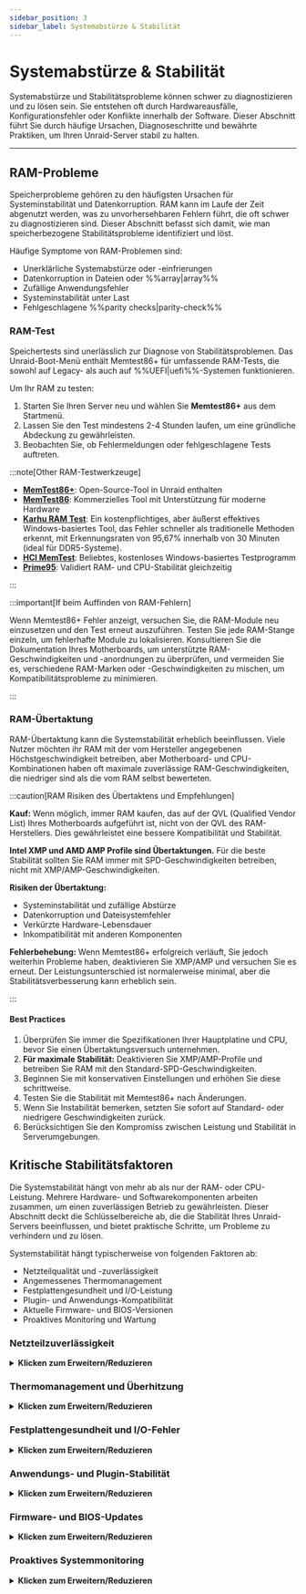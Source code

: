 ```yaml
---
sidebar_position: 3
sidebar_label: Systemabstürze & Stabilität
---
```



# Systemabstürze & Stabilität

Systemabstürze und Stabilitätsprobleme können schwer zu diagnostizieren und zu lösen sein. Sie entstehen oft durch Hardwareausfälle, Konfigurationsfehler oder Konflikte innerhalb der Software. Dieser Abschnitt führt Sie durch häufige Ursachen, Diagnoseschritte und bewährte Praktiken, um Ihren Unraid-Server stabil zu halten.

---

## RAM-Probleme

Speicherprobleme gehören zu den häufigsten Ursachen für Systeminstabilität und Datenkorruption. RAM kann im Laufe der Zeit abgenutzt werden, was zu unvorhersehbaren Fehlern führt, die oft schwer zu diagnostizieren sind. Dieser Abschnitt befasst sich damit, wie man speicherbezogene Stabilitätsprobleme identifiziert und löst.

Häufige Symptome von RAM-Problemen sind:

- Unerklärliche Systemabstürze oder -einfrierungen
- Datenkorruption in Dateien oder %%array|array%%
- Zufällige Anwendungsfehler
- Systeminstabilität unter Last
- Fehlgeschlagene %%parity checks|parity-check%%

### RAM-Test

Speichertests sind unerlässlich zur Diagnose von Stabilitätsproblemen. Das Unraid-Boot-Menü enthält Memtest86+ für umfassende RAM-Tests, die sowohl auf Legacy- als auch auf %%UEFI|uefi%%-Systemen funktionieren.

Um Ihr RAM zu testen:

1. Starten Sie Ihren Server neu und wählen Sie **Memtest86+** aus dem Startmenü.
2. Lassen Sie den Test mindestens 2-4 Stunden laufen, um eine gründliche Abdeckung zu gewährleisten.
3. Beobachten Sie, ob Fehlermeldungen oder fehlgeschlagene Tests auftreten.

:::note[Other RAM-Testwerkzeuge]

- [**MemTest86+**](https://www.memtest.org/): Open-Source-Tool in Unraid enthalten
- [**MemTest86**](https://www.memtest86.com/): Kommerzielles Tool mit Unterstützung für moderne Hardware
- [**Karhu RAM Test**](https://www.karhusoftware.com/): Ein kostenpflichtiges, aber äußerst effektives Windows-basiertes Tool, das Fehler schneller als traditionelle Methoden erkennt, mit Erkennungsraten von 95,67% innerhalb von 30 Minuten (ideal für DDR5-Systeme).
- [**HCI MemTest**](https://hcidesign.com/memtest/): Beliebtes, kostenloses Windows-basiertes Testprogramm
- [**Prime95**](https://prime95.net/): Validiert RAM- und CPU-Stabilität gleichzeitig

:::

:::important[If beim Auffinden von RAM-Fehlern]

Wenn Memtest86+ Fehler anzeigt, versuchen Sie, die RAM-Module neu einzusetzen und den Test erneut auszuführen. Testen Sie jede RAM-Stange einzeln, um fehlerhafte Module zu lokalisieren. Konsultieren Sie die Dokumentation Ihres Motherboards, um unterstützte RAM-Geschwindigkeiten und -anordnungen zu überprüfen, und vermeiden Sie es, verschiedene RAM-Marken oder -Geschwindigkeiten zu mischen, um Kompatibilitätsprobleme zu minimieren.

:::

### RAM-Übertaktung

RAM-Übertaktung kann die Systemstabilität erheblich beeinflussen. Viele Nutzer möchten ihr RAM mit der vom Hersteller angegebenen Höchstgeschwindigkeit betreiben, aber Motherboard- und CPU-Kombinationen haben oft maximale zuverlässige RAM-Geschwindigkeiten, die niedriger sind als die vom RAM selbst bewerteten.

:::caution[RAM Risiken des Übertaktens und Empfehlungen]

**Kauf:** Wenn möglich, immer RAM kaufen, das auf der QVL (Qualified Vendor List) Ihres Motherboards aufgeführt ist, nicht von der QVL des RAM-Herstellers. Dies gewährleistet eine bessere Kompatibilität und Stabilität.

**Intel XMP und AMD AMP Profile sind Übertaktungen.** Für die beste Stabilität sollten Sie RAM immer mit SPD-Geschwindigkeiten betreiben, nicht mit XMP/AMP-Geschwindigkeiten.

**Risiken der Übertaktung:**

- Systeminstabilität und zufällige Abstürze
- Datenkorruption und Dateisystemfehler
- Verkürzte Hardware-Lebensdauer
- Inkompatibilität mit anderen Komponenten

**Fehlerbehebung:** Wenn Memtest86+ erfolgreich verläuft, Sie jedoch weiterhin Probleme haben, deaktivieren Sie XMP/AMP und versuchen Sie es erneut. Der Leistungsunterschied ist normalerweise minimal, aber die Stabilitätsverbesserung kann erheblich sein.

:::

<h4>Best Practices</h4>

1. Überprüfen Sie immer die Spezifikationen Ihrer Hauptplatine und CPU, bevor Sie einen Übertaktungsversuch unternehmen.
2. **Für maximale Stabilität:** Deaktivieren Sie XMP/AMP-Profile und betreiben Sie RAM mit den Standard-SPD-Geschwindigkeiten.
3. Beginnen Sie mit konservativen Einstellungen und erhöhen Sie diese schrittweise.
4. Testen Sie die Stabilität mit Memtest86+ nach Änderungen.
5. Wenn Sie Instabilität bemerken, setzten Sie sofort auf Standard- oder niedrigere Geschwindigkeiten zurück.
6. Berücksichtigen Sie den Kompromiss zwischen Leistung und Stabilität in Serverumgebungen.

## Kritische Stabilitätsfaktoren

Die Systemstabilität hängt von mehr ab als nur der RAM- oder CPU-Leistung. Mehrere Hardware- und Softwarekomponenten arbeiten zusammen, um einen zuverlässigen Betrieb zu gewährleisten. Dieser Abschnitt deckt die Schlüsselbereiche ab, die die Stabilität Ihres Unraid-Servers beeinflussen, und bietet praktische Schritte, um Probleme zu verhindern und zu lösen.

Systemstabilität hängt typischerweise von folgenden Faktoren ab:

- Netzteilqualität und -zuverlässigkeit
- Angemessenes Thermomanagement
- Festplattengesundheit und I/O-Leistung
- Plugin- und Anwendungs-Kompatibilität
- Aktuelle Firmware- und BIOS-Versionen
- Proaktives Monitoring und Wartung

### Netzteilzuverlässigkeit

<details>
  <summary><strong>Klicken zum Erweitern/Reduzieren</strong></summary>

  A stable and sufficient power supply is crucial for uninterrupted server operation. Power issues are often overlooked but can cause the most frustrating stability problems.

  Häufige strombezogene Probleme sind:

  - Zufällige Systemabstürze oder Einfrierungen
  - Datenkorruption während des Schreibens
  - Plötzliche Abschaltungen ohne Vorwarnung
  - Ausfälle von Hardwarekomponenten
  - Inkonsistente Leistung

  <h4>Prävention und Wartung</h4>

  Proactive power supply maintenance prevents the most common stability issues. Regular checks and proper component selection can avoid costly downtime and data loss.

  1. Verwenden Sie immer ein hochwertiges, angemessen bewertetes Netzteil für Ihre Hardware.
  2. **Wichtig:** Stellen Sie sicher, dass Ihr Netzteil das gleichzeitige Hochfahren ALLER angeschlossenen Speichergeräte bewältigen kann. Die Stromstärke der 12V-Schiene muss den Hochlaufstrom aller Laufwerke gleichzeitig berücksichtigen, nicht nacheinander.
  3. Vermeiden Sie nach Möglichkeit Stromverteiler. Sie können Spannungsabfälle und Instabilität verursachen, besonders während Hochlastereignissen, wie das Hochfahren von Laufwerken.
  4. Erwägen Sie redundante Netzteile für Enterprise- und Multi-Bay-Systeme.
  5. Stellen Sie sicher, dass jede PSU-Einheit korrekt angebracht und verbunden ist.
  6. Überwachen Sie PSU-Gesundheitsindikatoren (wie AC OK LEDs), wenn verfügbar.
  7. Ersetzten Sie ausgefallene Einheiten sofort, um Ausfallzeiten zu vermeiden.
  8. Überprüfen Sie regelmäßig, dass alle Stromkabel sicher sind.
  9. Vergewissern Sie sich, dass Schaltkreise nicht überlastet sind.
</details>

### Thermomanagement und Überhitzung

<details>
  <summary><strong>Klicken zum Erweitern/Reduzieren</strong></summary>

  Overheating is one of the leading causes of hardware failure and erratic server behavior. Thermal issues can cause components to throttle performance or fail completely.

  Anzeichen für thermische Probleme sind:

  - Systemdrosselung oder reduzierte Leistung
  - Zufällige Abstürze bei hoher Belastung
  - Lüftergeräusche oder ungewöhnliches Kühlverhalten
  - Ausfälle von Hardwarekomponenten
  - Inkonsistentes Systemverhalten

  <h4>Kühllösungen und bewährte Praktiken</h4>

  Proper cooling is essential for maintaining system stability and preventing thermal throttling. These practices help ensure your server operates within safe temperature ranges.

  1. Stellen Sie sicher, dass Ihr Server an einem gut belüfteten Ort steht.
  2. Halten Sie kontrollierte Umgebungstemperaturen aufrecht (idealerweise 18-24°C/64-75°F).
  3. Nutzen Sie angemessene Kühllösungen (hochwertige Lüfter, Rack-Montage Klimaanlagen).
  4. Überwachen Sie die Systemtemperaturen mit Hardwaresensoren.
  5. Reinigen Sie regelmäßig Staub und Schmutz von Kühlelementen.
  6. Vermeiden Sie es, Server in engen oder schlecht belüfteten Räumen zu platzieren.
  7. Erwägen Sie zusätzliche Kühlung für Hochleistungssysteme.

  Monitoring temperatures proactively helps identify cooling issues before they cause system instability. Use Unraid's built-in temperature sensors or hardware monitoring tools compatible with your system.
</details>

### Festplattengesundheit und I/O-Fehler

<details>
  <summary><strong>Klicken zum Erweitern/Reduzieren</strong></summary>

  Disk errors, whether due to aging drives or sudden failures, can disrupt system stability and compromise data. I/O issues often manifest as performance problems before causing complete failures.

  Symptome von Festplattenproblemen sind:

  - Hohe Serverauslastung oder langsame Leistung
  - Fehlgeschlagene %%parity checks|parity-check%%
  - Datenkorruption oder Lese-/Schreibfehler
  - Ungewöhnliche Festplattenaktivität oder -geräusche
  - Systemabstürze während Festplattenoperationen

  <h4>Präventive Wartung</h4>

  Regular maintenance helps catch disk issues before they cause data loss or system instability. These proactive steps can significantly extend drive lifespan and maintain performance.

  1. Regularly monitor drive %%SMART|smart%% data using Unraid's built-in [disk health tools](../../system-administration/monitor-performance/smart-reports-and-disk-health.mdx).
  2. Führen Sie regelmäßige [%%parity checks|parity-check%%s](../../using-unraid-to/manage-storage/array-configuration.mdx#parity--read-checks) durch, um die Datenintegrität sicherzustellen.
  3. Überwachen Sie Festplattentemperaturen und Leistungskennzahlen.
  4. Halten Sie die Laufwerke richtig belüftet und gekühlt.

  <h4>Wenn Probleme auftreten</h4>

  Quick response to disk issues can prevent data loss and minimize downtime. Follow these steps systematically to identify and resolve problems.

  1. Ersetzen Sie fehlerhafte Laufwerke umgehend, um Datenverlust zu vermeiden.
  2. Untersuchen Sie die Verkabelung, die Stromversorgung und die Gesundheit der Laufwerkssteuerung.
  3. Überprüfen Sie auf lose Verbindungen oder beschädigte Kabel.
  4. Consider running extended %%SMART|smart%% tests for suspect drives.
  5. Überwachen Sie Systemprotokolle auf I/O-Fehlermuster.
</details>

### Anwendungs- und Plugin-Stabilität

<details>
  <summary><strong>Klicken zum Erweitern/Reduzieren</strong></summary>

  Unraid’s flexibility comes from its support for plugins and Docker containers. However, third-party plugins can introduce instability, especially if they are outdated or incompatible with your current Unraid version.

  Beim Troubleshooting...

  - Verwenden Sie den [Sicherheitsmodus](../../using-unraid-to/customize-your-experience/plugins.mdx#troubleshooting-with-safe-mode), um Plugins vorübergehend zu deaktivieren und die Ursache von Problemen zu identifizieren.
  - Bevorzugen Sie Docker-Container gegenüber Plugins für zusätzliche Funktionen, da Container eine bessere Isolation vom Kernbetriebssystem bieten und weniger wahrscheinlich systemweite Probleme verursachen.
  - Aktualisieren oder entfernen Sie regelmäßig ungenutzte oder nicht unterstützte Plugins, um die Stabilität zu erhalten.
</details>

### Firmware- und BIOS-Updates

<details>
  <summary><strong>Klicken zum Erweitern/Reduzieren</strong></summary>

  Outdated firmware or BIOS can lead to instability, security vulnerabilities, and hardware compatibility issues. Regular updates are essential for maintaining system stability and security.

  - Planen Sie regelmäßige Überprüfungen von Firmware- und BIOS-Updates für Ihr Motherboard und kritische Komponenten ein.
  - Sichern Sie immer Ihre Konfiguration vor Updates und testen Sie, wenn möglich, Updates in einer kontrollierten Umgebung.
  - Dokumentieren Sie Ihren Aktualisierungsprozess und überprüfen Sie ihn regelmäßig, um sicherzustellen, dass Sie den besten Verfahren folgen.

  Das Aktualisieren der Systemfirmware hilft, unerwartete Abstürze zu vermeiden und neue Hardwarefunktionen freizuschalten.

  :::tip[Recommendations]

  - Verwenden Sie Herstellerwerkzeuge für risikofreie Updates, wie z. B. [ASUS Armoury Crate](https://www.asus.com/supportonly/armoury%20crate/helpdesk_download/), [Gigabyte @BIOS](https://www.gigabyte.com/Support/Consumer/Download) oder [MSI Center](https://www.msi.com/Landing/MSI-Center).
  - Check your motherboard's BIOS settings for automatic update options if available.
    :::
</details>

### Proaktives Systemmonitoring

<details>
  <summary><strong>Klicken zum Erweitern/Reduzieren</strong></summary>

  Konsequentes Monitoring ist entscheidend für die frühzeitige Erkennung von Problemen.

  - Aktivieren Sie [persistente Protokollierung](../../troubleshooting/diagnostics/capture-diagnostics-and-logs.mdx) in Unraid, um Protokolle über Neustarts hinweg zu behalten.
  - Nutzen Sie Systemüberwachungs-Tools, um Temperaturen, Spannungen und Laufwerkszustände zu verfolgen. Richten Sie Alarme für kritische Schwellenwerte ein, um Maßnahmen zu ergreifen, bevor kleinere Probleme eskalieren.
  - Durch regelmäßige Überprüfung der Systemprotokolle können Sie Muster erkennen und zugrunde liegende Ursachen ansprechen, bevor sie zu Ausfallzeiten führen.
</details>
